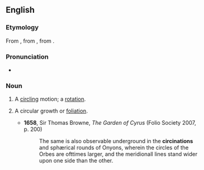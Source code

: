 ==English==

===Etymology===
From {{der|en|la|circinationem}}, from {{m|la|circinare}}, from {{m|la|circinus}}.

===Pronunciation===
* {{IPA|/sɜːsɪˈneɪʃən/|lang=en}}

===Noun===
{{en-noun}}

# {{lb|en|obsolete}} A [[circling]] motion; a [[rotation]].
# {{lb|en|botany}} A circular growth or [[foliation]].
#* '''1658''', Sir Thomas Browne, ''The Garden of Cyrus'' (Folio Society 2007, p. 200)
#*: The same is also observable underground in the '''circinations''' and sphærical rounds of Onyons, wherein the circles of the Orbes are ofttimes larger, and the meridionall lines stand wider upon one side than the other.